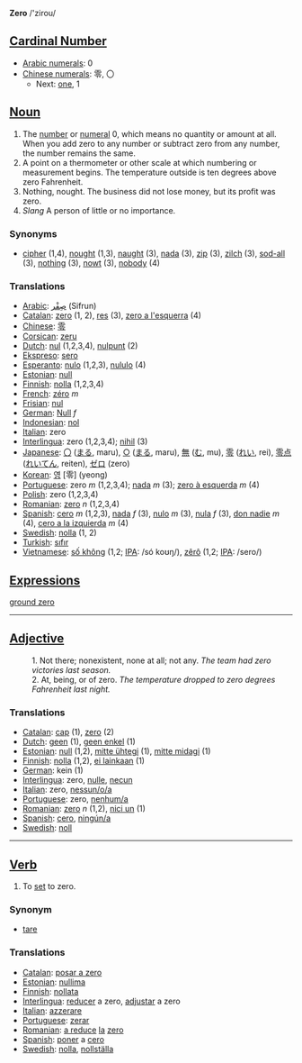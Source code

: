 '''Zero''' /'zirou/

== [[Cardinal Number]] ==
*[[w:Arabic Numerals|Arabic numerals]]: 0
*[[w:Chinese numerals|Chinese numerals]]: 零, 〇
**Next: [[one]], 1

==[[Noun]]==

# The [[number]] or [[numeral]] 0, which means no quantity or amount at all. When you add zero to any number or subtract zero from any number, the number remains the same. 
#A point on a thermometer or other scale at which numbering or measurement begins. The temperature outside is ten degrees above zero Fahrenheit. 
# Nothing, nought. The business did not lose money, but its profit was zero.
# ''Slang'' A person of little or no importance.

===Synonyms===
*[[cipher]] (1,4), [[nought]] (1,3), [[naught]] (3), [[nada]] (3), [[zip]] (3), [[zilch]] (3), [[sod-all]] (3), [[nothing]] (3), [[nowt]] (3), [[nobody]] (4)

===Translations===
*[[Arabic]]: [[صِفْر]] (Sifrun)
*[[Catalan]]: [[zero]] (1, 2), [[res]] (3), [[zero a l'esquerra]] (4)
*[[Chinese]]: [[零]]
*[[Corsican]]: [[zeru]]
*[[Dutch]]: [[nul]] (1,2,3,4), [[nulpunt]] (2)
*[[Ekspreso]]: [[sero]]
*[[Esperanto]]: [[nulo]] (1,2,3), [[nululo]] (4)
*[[Estonian]]: [[null]]
*[[Finnish]]: [[nolla]] (1,2,3,4)
*[[French]]: [[zéro]] ''m''
*[[Frisian]]: [[nul]]
*[[German]]: [[Null]] ''f''
*[[Indonesian]]: [[nol]]
*[[Italian]]: zero
*[[Interlingua]]: zero (1,2,3,4); [[nihil]] (3)
*[[Japanese]]: [[〇]] ([[まる]], maru), [[○]] ([[まる]], maru), [[無]] ([[む]], mu), [[零]] ([[れい]], rei), [[零点]] ([[れいてん]], reiten), [[ゼロ]] (zero)
*[[Korean]]: [[영]] [零] (yeong)
*[[Portuguese]]: zero ''m'' (1,2,3,4); [[nada]] ''m'' (3); [[zero à esquerda]] ''m'' (4)
*[[Polish]]: zero (1,2,3,4)
*[[Romanian]]: [[zero]] ''n'' (1,2,3,4)
*[[Spanish]]: [[cero]] ''m'' (1,2,3), [[nada]] ''f'' (3), [[nulo]] ''m'' (3), [[nula]] ''f'' (3), [[don nadie]] ''m'' (4), [[cero a la izquierda]] ''m'' (4)
*[[Swedish]]: [[nolla]] (1, 2)
*[[Turkish]]: [[sıfır]]
*[[Vietnamese]]: [[số không]] (1,2; [[International Phonetic Alphabet|IPA]]: /só koʊŋ/), [[zêrô]] (1,2; [[International Phonetic Alphabet|IPA]]: /sero/)

==[[Expressions]]==



[[ground zero]]

----

==[[Adjective]]==

:1. Not there; nonexistent, none at all; not any. ''The team had zero victories last season.''
:2. At, being, or of zero. ''The temperature dropped to zero degrees Fahrenheit last night.''
 
===Translations===
*[[Catalan]]: [[cap]] (1), [[zero]] (2)
*[[Dutch]]: [[geen]] (1), [[geen enkel]] (1)
*[[Estonian]]: [[null]] (1,2), [[mitte ühtegi]] (1), [[mitte midagi]] (1)
*[[Finnish]]: [[nolla]] (1,2), [[ei lainkaan]] (1)
*[[German]]: kein (1)  
*[[Interlingua]]: zero, [[nulle]], [[necun]]
*[[Italian]]: zero, [[nessun/o/a]]
*[[Portuguese]]: zero, [[nenhum/a]]
*[[Romanian]]: [[zero]] ''n'' (1,2), [[nici un]] (1)
*[[Spanish]]: [[cero]], [[ningún/a]]
*[[Swedish]]: [[noll]]

-----

==[[Verb]]==

# To [[set]] to zero.

===Synonym===
*[[tare]]

===Translations===

*[[Catalan]]: [[posar a zero]]
*[[Estonian]]: [[nullima]]
*[[Finnish]]: [[nollata]]
*[[Interlingua]]: [[reducer]] a zero, [[adjustar]] a zero
*[[Italian]]: [[azzerare]]
*[[Portuguese]]: [[zerar]]
*[[Romanian]]: [[a reduce]] [[la]] [[zero]]
*[[Spanish]]: [[poner]] a [[cero]]
*[[Swedish]]: [[nolla]], [[nollställa]]
